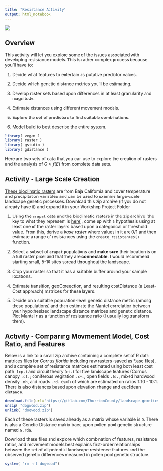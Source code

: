 ```yaml
---
title: "Resistance Activity"
output: html_notebook
---
```


![](https://live.staticflickr.com/65535/51022164298_1aa9b8df76_c_d.jpg)


## Overview

This activity will let you explore some of the issues associated with developing resistance models.  This is rather complex process because you'll have to:

1. Decide what features to entertain as putative predictor values.  

2. Decide which genetic distance metrics you'll be estimating.  

3. Develop raster sets based upon differences in at least granularity and magnitude.  

4. Estimate distances using different movement models.

5. Explore the set of predictors to find suitable combinations.

6. Model build to best describe the entire system.


```r
library( vegan )
library( raster )
library( gstudio )
library( gdistance ) 
```


Here are two sets of data that you can use to explore the creation of rasters and the analysis of $G \approx f(E)$ from complete data sets.  


## Activity - Large Scale Creation

[These bioclimatic rasters](https://drive.google.com/file/d/1yK3SujQvBE-tYePbkWnqZCm7wDLQ4t9l/view?usp=sharing) are from Baja California and cover temperature and precipitation variables and can be used to examine large-scale landscape genetic processes.  Download this zip archive (if you do not already have it) and expand it in your Workshop Project Folder.





1. Using the `arapat` data and the bioclimatic rasters in the zip archive (the key to what they represent is [here](https://www.worldclim.org/data/bioclim.html)), come up with a hypothesis using at least one of the raster layers based upon a categorical or threshold value.  From this, derive a *base raster* where values in it are 0/1 and then estimate a range of resistances using the `create_resistances()` function.  



2. Select a subset of `arapat` populations and **make sure** their location is on a full raster pixel and that they are **connectable**.  I would recommend starting small, 5-10 sites spread throughout the landscape.

3. Crop your raster so that it has a suitable buffer around your sample locations.

4. Estimate transition, geoCoreection, and resulting costDistance (a Least-Cost approach) matrices for these layers.

5. Decide on a suitable population-level genetic distance metric (among these populations) and then estimate the Mantel correlation between your hypothesized landscape distance matrices and genetic distance.  Plot Mantel *r* as a function of resistance ratio (I usually log transform them).



## Activity - Comparing Movmement Model, Cost Ratio, and Features

Below is a link to a small zip archive containing a complete set of R data matrices files for *Cornus florida* including raw rasters (saved as *.asc files), and a complete set of resistance matrices estimated using both least cost path (`lcp.`) and circuit theory (`ct.`) for five landscape features (Cornus canopy `.cf.`; coniferous vegitation `.cv.`, open fields `.fd.`, mixed hardwood density `.mh`, and roads `.rd.` each of which are estimated on ratios 1:10 - 10:1.  There is also distances based upon elevation change and euclidean distance.


```r
download.file(url="https://gitlab.com/ThurstonCounty/landscape-genetics-workshop/-/raw/master/data/dogwood.zip?inline=false",destfile = "dogwood.zip")
unzip( "dogwood.zip")
unlink( "dogwood.zip")
```

Each of these rasters is saved already as a matrix whose variable is `D`.  There is also a Genetic Distance matrix baed upon pollen pool genetic structure named `G.rda`.

Download these files and explore which combination of features, resistance ratios, and movement models best explains first-order relationships between the set of all potential landscape resistence features and the observed genetic differences measured in pollen pool genetic structure.













```r
system( "rm -rf dogwood")
```





















